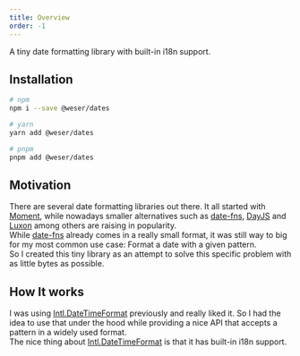 ```yaml
---
title: Overview
order: -1
---
```


A tiny date formatting library with built-in i18n support.

<PackageBadges package="@weser/dates" />

## Installation

```sh
# npm
npm i --save @weser/dates

# yarn
yarn add @weser/dates

# pnpm
pnpm add @weser/dates
```

## Motivation

There are several date formatting libraries out there. It all started with [Moment](https://momentjs.com), while nowadays smaller alternatives such as [date-fns](https://date-fns.org), [DayJS](https://day.js.org) and [Luxon](https://moment.github.io/luxon/#/) among others are raising in popularity.<br />
While [date-fns](https://date-fns.org) already comes in a really small format, it was still way to big for my most common use case: Format a date with a given pattern.<br />
So I created this tiny library as an attempt to solve this specific problem with as little bytes as possible.

## How It works

I was using [Intl.DateTimeFormat](https://developer.mozilla.org/en-US/docs/Web/JavaScript/Reference/Global_Objects/Intl/DateTimeFormat) previously and really liked it. So I had the idea to use that under the hood while providing a nice API that accepts a pattern in a widely used format.<br />
The nice thing about [Intl.DateTimeFormat](https://developer.mozilla.org/en-US/docs/Web/JavaScript/Reference/Global_Objects/Intl/DateTimeFormat) is that it has built-in i18n support.
